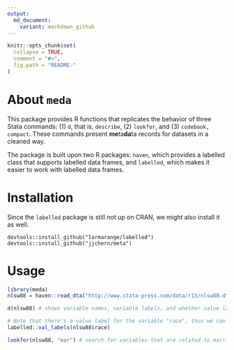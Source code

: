 ```yaml
---
output:
  md_document:
    variant: markdown_github
---
```


<!-- README.md is generated from README.Rmd. Please edit that file -->

```r
knitr::opts_chunk$set(
  collapse = TRUE,
  comment = "#>",
  fig.path = "README-"
)
```

# About `meda`

This package provides R functions that replicates the behavior of three Stata commands: (1) `d`, that is, `describe`, (2) `lookfor`, and (3) `codebook, compact`. These commands present **me**ta**da**ta records for datasets in a cleaned way. 

The package is built upon two R packages: `haven`, which provides a labelled class that supports labelled data frames, and `labelled`, which makes it easier to work with 
labelled data frames.

# Installation

Since the `labelled` package is still not up on CRAN, we might also install it as well.

```
devtools::install_github("larmarange/labelled")
devtools::install_github("jjchern/meta")
```

# Usage

```r
library(meda)
nlsw88 = haven::read_dta("http://www.stata-press.com/data/r13/nlsw88.dta")

d(nlsw88) # shows variable names, variable labels, and whether value label exists for certain variables

# Note that there's a value label for the variable "race", thus we can checkout the values
labelled::val_labels(nlsw88$race)

lookfor(nlsw88, "mar") # search for variables that are related to marriage
```

